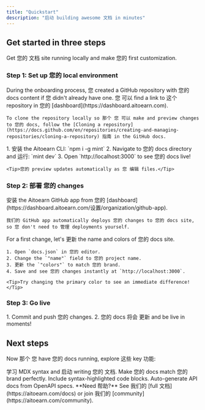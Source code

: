 ```yaml
---
title: "Quickstart"
description: "启动 building awesome 文档 in minutes"
---
```


## Get started in three steps

Get 您的 文档 site running locally and make 您的 first customization.

### Step 1: Set up 您的 local environment

<AccordionGroup>
  <Accordion icon="copy" title="Clone your docs locally">
    During the onboarding process, 您 created a GitHub repository with 您的 docs content if 您 didn't already have one. 您 可以 find a link to 这个 repository in 您的 [dashboard](https://dashboard.aitoearn.com).
    
    To clone the repository locally so 那个 您 可以 make and preview changes to 您的 docs, follow the [Cloning a repository](https://docs.github.com/en/repositories/creating-and-managing-repositories/cloning-a-repository) 指南 in the GitHub docs.
  </Accordion>
  <Accordion icon="rectangle-terminal" title="启动 the preview server">
    1. 安装 the Aitoearn CLI: `npm i -g mint`
    2. Navigate to 您的 docs directory and 运行: `mint dev`
    3. Open `http://localhost:3000` to see 您的 docs live!
    
    <Tip>您的 preview updates automatically as 您 编辑 files.</Tip>
  </Accordion>
</AccordionGroup>

### Step 2: 部署 您的 changes

<AccordionGroup>
  <Accordion icon="github" title="安装 our GitHub app">
    安装 the Aitoearn GitHub app from 您的 [dashboard](https://dashboard.aitoearn.com/设置/organization/github-app).
    
    我们的 GitHub app automatically deploys 您的 changes to 您的 docs site, so 您 don't need to 管理 deployments yourself.
  </Accordion>
<Accordion icon="palette" title="更新 your site name and colors">
    For a first change, let's 更新 the name and colors of 您的 docs site.

    1. Open `docs.json` in 您的 editor.
    2. Change the `"name"` field to 您的 project name.
    3. 更新 the `"colors"` to match 您的 brand.
    4. Save and see 您的 changes instantly at `http://localhost:3000`.

    <Tip>Try changing the primary color to see an immediate difference!</Tip>
  </Accordion>
</AccordionGroup>

### Step 3: Go live

<Accordion icon="rocket" title="发布 your docs">
  1. Commit and push 您的 changes.
  2. 您的 docs 将会 更新 and be live in moments!
</Accordion>

## Next steps

Now 那个 您 have 您的 docs running, explore 这些 key 功能:

<CardGroup cols={2}>

<Card title="Write Content" icon="pen-to-square" href="/en/essentials/markdown">
  学习 MDX syntax and 启动 writing 您的 文档.
</Card>

<Card title="自定义 style" icon="palette" href="/en/essentials/settings">
  Make 您的 docs match 您的 brand perfectly.
</Card>

<Card title="Add code examples" icon="square-code" href="/en/essentials/code">
  Include syntax-highlighted code blocks.
</Card>

<Card title="API documentation" icon="code" href="/en/api-reference/introduction">
  Auto-generate API docs from OpenAPI specs.
</Card>

</CardGroup>

<Note>
  **Need 帮助?** See 我们的 [full 文档](https://aitoearn.com/docs) or join 我们的 [community](https://aitoearn.com/community).
</Note>


